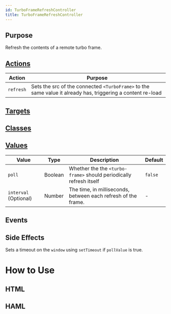 ```yaml
---
id: TurboFrameRefreshController
title: TurboFrameRefreshController
---
```



## Purpose

Refresh the contents of a remote turbo frame.



## [Actions](https://stimulus.hotwire.dev/reference/actions)

| Action | Purpose |
| --- | --- |
| `refresh` | Sets the src of the connected `<TurboFrame>` to the same value it already has, triggering a content re-load  |

## [Targets](https://stimulus.hotwire.dev/reference/targets)


<NoTargets/>

## [Classes](https://stimulus.hotwire.dev/reference/classes)


<NoClasses/>

## [Values](https://stimulus.hotwire.dev/reference/values)

| Value | Type | Description | Default |
| --- | --- | --- | --- |
| `poll` | Boolean | Whether the the `<turbo-frame>` should periodically refresh itself | `false` |
| `interval` (Optional) | Number | The time, in milliseconds, between each refresh of the frame. | - |

## Events


<NoEvents/>

## Side Effects

Sets a timeout on the `window` using `setTimeout` if `pollValue` is true.



# How to Use


## HTML


<TurboFrameRefreshControllerHtml/>

## HAML


<TurboFrameRefreshControllerHaml/>


